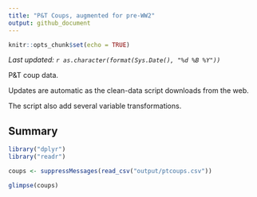 ```yaml
---
title: "P&T Coups, augmented for pre-WW2"
output: github_document
---
```


```r
knitr::opts_chunk$set(echo = TRUE)
```

*Last updated: `r as.character(format(Sys.Date(), "%d %B %Y"))`*

P&T coup data.

Updates are automatic as the clean-data script downloads from the web. 

The script also add several variable transformations. 


## Summary

```r
library("dplyr")
library("readr")

coups <- suppressMessages(read_csv("output/ptcoups.csv"))

glimpse(coups)
```

